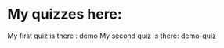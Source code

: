
# My quizzes here:

My first quiz is there : <QuizLink to="demo">demo</QuizLink>
My second quiz is there: <QuizLink to="demo">demo-quiz</QuizLink>
